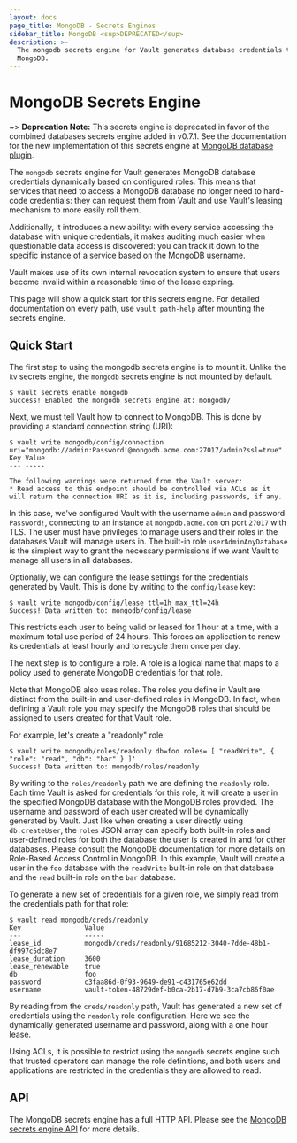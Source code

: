 ```yaml
---
layout: docs
page_title: MongoDB - Secrets Engines
sidebar_title: MongoDB <sup>DEPRECATED</sup>
description: >-
  The mongodb secrets engine for Vault generates database credentials to access
  MongoDB.
---
```


# MongoDB Secrets Engine

~> **Deprecation Note:** This secrets engine is deprecated in favor of the
combined databases secrets engine added in v0.7.1. See the documentation for
the new implementation of this secrets engine at
[MongoDB database plugin](/vault/docs/secrets/databases/mongodb).

The `mongodb` secrets engine for Vault generates MongoDB database credentials
dynamically based on configured roles. This means that services that need
to access a MongoDB database no longer need to hard-code credentials: they
can request them from Vault and use Vault's leasing mechanism to more easily
roll them.

Additionally, it introduces a new ability: with every service accessing
the database with unique credentials, it makes auditing much easier when
questionable data access is discovered: you can track it down to the specific
instance of a service based on the MongoDB username.

Vault makes use of its own internal revocation system to ensure that users
become invalid within a reasonable time of the lease expiring.

This page will show a quick start for this secrets engine. For detailed documentation
on every path, use `vault path-help` after mounting the secrets engine.

## Quick Start

The first step to using the mongodb secrets engine is to mount it. Unlike the
`kv` secrets engine, the `mongodb` secrets engine is not mounted by default.

```
$ vault secrets enable mongodb
Success! Enabled the mongodb secrets engine at: mongodb/
```

Next, we must tell Vault how to connect to MongoDB. This is done by providing
a standard connection string (URI):

```
$ vault write mongodb/config/connection uri="mongodb://admin:Password!@mongodb.acme.com:27017/admin?ssl=true"
Key	Value
---	-----

The following warnings were returned from the Vault server:
* Read access to this endpoint should be controlled via ACLs as it will return the connection URI as it is, including passwords, if any.
```

In this case, we've configured Vault with the username `admin` and password
`Password!`, connecting to an instance at `mongodb.acme.com` on port `27017`
with TLS. The user must have privileges to manage users and their roles in the
databases Vault will manage users in. The built-in role `userAdminAnyDatabase`
is the simplest way to grant the necessary permissions if we want Vault to
manage all users in all databases.

Optionally, we can configure the lease settings for the credentials generated
by Vault. This is done by writing to the `config/lease` key:

```
$ vault write mongodb/config/lease ttl=1h max_ttl=24h
Success! Data written to: mongodb/config/lease
```

This restricts each user to being valid or leased for 1 hour at a time, with
a maximum total use period of 24 hours. This forces an application to renew
its credentials at least hourly and to recycle them once per day.

The next step is to configure a role. A role is a logical name that maps
to a policy used to generate MongoDB credentials for that role.

Note that MongoDB also uses roles. The roles you define in Vault are distinct
from the built-in and user-defined roles in MongoDB. In fact, when defining
a Vault role you may specify the MongoDB roles that should be assigned to
users created for that Vault role.

For example, let's create a "readonly" role:

```
$ vault write mongodb/roles/readonly db=foo roles='[ "readWrite", { "role": "read", "db": "bar" } ]'
Success! Data written to: mongodb/roles/readonly
```

By writing to the `roles/readonly` path we are defining the `readonly` role.
Each time Vault is asked for credentials for this role, it will create a
user in the specified MongoDB database with the MongoDB roles provided. The
username and password of each user created will be dynamically generated by
Vault. Just like when creating a user directly using `db.createUser`, the
`roles` JSON array can specify both built-in roles and user-defined roles
for both the database the user is created in and for other databases. Please
consult the MongoDB documentation for more details on Role-Based Access
Control in MongoDB. In this example, Vault will create a user in the `foo`
database with the `readWrite` built-in role on that database and the `read`
built-in role on the `bar` database.

To generate a new set of credentials for a given role, we simply read from
the credentials path for that role:

```
$ vault read mongodb/creds/readonly
Key                Value
---                -----
lease_id           mongodb/creds/readonly/91685212-3040-7dde-48b1-df997c5dc8e7
lease_duration     3600
lease_renewable    true
db                 foo
password           c3faa86d-0f93-9649-de91-c431765e62dd
username           vault-token-48729def-b0ca-2b17-d7b9-3ca7cb86f0ae
```

By reading from the `creds/readonly` path, Vault has generated a new set of
credentials using the `readonly` role configuration. Here we see the
dynamically generated username and password, along with a one hour lease.

Using ACLs, it is possible to restrict using the `mongodb` secrets engine such that
trusted operators can manage the role definitions, and both users and
applications are restricted in the credentials they are allowed to read.

## API

The MongoDB secrets engine has a full HTTP API. Please see the
[MongoDB secrets engine API](/api/secret/mongodb) for more
details.
